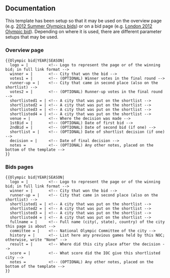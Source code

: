 <noinclude>{{template doc page viewed directly}}</noinclude>

==Documentation==
This template has been setup so that it may be used on the overview page (e.g. [[2012 Summer Olympics bids]]) or on a bid page (e.g. [[London 2012 Olympic bid]]). Depending on where it is used, there are different parameter setups that may be used.

===Overview page===
<pre>
{{Olympic bid|YEAR|SEASON|
  logo = |         <!-- Logo to represent the page or of the winning bid; in full link format -->
  winner = |       <!-- City that won the bid -->
  votes1 = |       <!-- (OPTIONAL) Winner votes in the final round -->
  runner-up = |    <!-- City that came in second place (also on the shortlist) -->
  votes2 = |       <!-- (OPTIONAL) Runner-up votes in the final round -->
  shortlisted1 = | <!-- A city that was put on the shortlist -->
  shortlisted2 = | <!-- A city that was put on the shortlist -->
  shortlisted3 = | <!-- A city that was put on the shortlist -->
  shortlisted4 = | <!-- A city that was put on the shortlist -->
  venue = |        <!-- Where the decision was made -->
  1stBid = |       <!-- (OPTIONAL) Date of first bid -->
  2ndBid = |       <!-- (OPTIONAL) Date of second bid (if one) -->
  shortlist = |    <!-- (OPTIONAL) Date of shortlist decision (if one) -->
  decision = |     <!-- Date of final decision -->
  notes =          <!-- (OPTIONAL) Any other notes, placed on the bottom of the template -->
}}
</pre>

===Bids pages===
<pre>
{{Olympic bid|YEAR|SEASON|
  logo = |         <!-- Logo to represent the page or of the winning bid; in full link format -->
  winner = |       <!-- City that won the bid -->
  runner-up = |    <!-- City that came in second place (also on the shortlist) -->
  shortlisted1 = | <!-- A city that was put on the shortlist -->
  shortlisted2 = | <!-- A city that was put on the shortlist -->
  shortlisted3 = | <!-- A city that was put on the shortlist -->
  shortlisted4 = | <!-- A city that was put on the shortlist -->
  fullname = |     <!-- Full name (city(, state), country) of the city this page is about -->
  committee = |    <!-- National Olympic Committee of the city -->
  history = |      <!-- List here any previous games held by this NOC; otherwise, write "None" -->
  result = |       <!-- Where did this city place after the decision -->
  score = |        <!-- What score did the IOC give this shortlisted city -->
  notes =          <!-- (OPTIONAL) Any other notes, placed on the bottom of the template -->  
}}
</pre>

<includeonly>

[[Category:奥运会模板|{{PAGENAME}}]]
</includeonly>